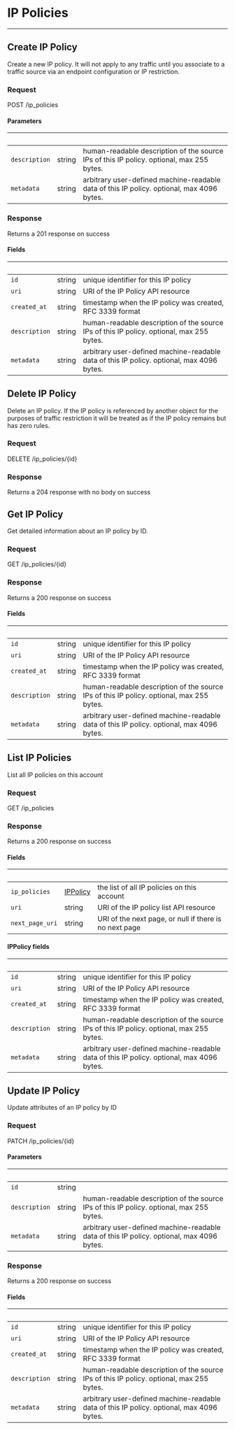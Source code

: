 
# IP Policies

---

## Create IP Policy

Create a new IP policy. It will not apply to any traffic until you associate to a traffic source via an endpoint configuration or IP restriction.

### Request

POST /ip_policies

<IPPoliciesCreateRequest />

#### Parameters

| &nbsp;        | &nbsp; | &nbsp;                                                                                    |
| ------------- | ------ | ----------------------------------------------------------------------------------------- |
| `description` | string | human-readable description of the source IPs of this IP policy. optional, max 255 bytes.  |
| `metadata`    | string | arbitrary user-defined machine-readable data of this IP policy. optional, max 4096 bytes. |

### Response

Returns a 201 response on success

<IPPoliciesCreateResponse />

#### Fields

| &nbsp;        | &nbsp; | &nbsp;                                                                                    |
| ------------- | ------ | ----------------------------------------------------------------------------------------- |
| `id`          | string | unique identifier for this IP policy                                                      |
| `uri`         | string | URI of the IP Policy API resource                                                         |
| `created_at`  | string | timestamp when the IP policy was created, RFC 3339 format                                 |
| `description` | string | human-readable description of the source IPs of this IP policy. optional, max 255 bytes.  |
| `metadata`    | string | arbitrary user-defined machine-readable data of this IP policy. optional, max 4096 bytes. |

## Delete IP Policy

Delete an IP policy. If the IP policy is referenced by another object for the purposes of traffic restriction it will be treated as if the IP policy remains but has zero rules.

### Request

DELETE /ip_policies/{id}

<IPPoliciesDeleteRequest />

### Response

Returns a 204 response with no body on success

## Get IP Policy

Get detailed information about an IP policy by ID.

### Request

GET /ip_policies/{id}

<IPPoliciesGetRequest />

### Response

Returns a 200 response on success

<IPPoliciesGetResponse />

#### Fields

| &nbsp;        | &nbsp; | &nbsp;                                                                                    |
| ------------- | ------ | ----------------------------------------------------------------------------------------- |
| `id`          | string | unique identifier for this IP policy                                                      |
| `uri`         | string | URI of the IP Policy API resource                                                         |
| `created_at`  | string | timestamp when the IP policy was created, RFC 3339 format                                 |
| `description` | string | human-readable description of the source IPs of this IP policy. optional, max 255 bytes.  |
| `metadata`    | string | arbitrary user-defined machine-readable data of this IP policy. optional, max 4096 bytes. |

## List IP Policies

List all IP policies on this account

### Request

GET /ip_policies

<IPPoliciesListRequest />

### Response

Returns a 200 response on success

<IPPoliciesListResponse />

#### Fields

| &nbsp;          | &nbsp;                       | &nbsp;                                                 |
| --------------- | ---------------------------- | ------------------------------------------------------ |
| `ip_policies`   | [IPPolicy](#ippolicy-fields) | the list of all IP policies on this account            |
| `uri`           | string                       | URI of the IP policy list API resource                 |
| `next_page_uri` | string                       | URI of the next page, or null if there is no next page |

#### IPPolicy fields

| &nbsp;        | &nbsp; | &nbsp;                                                                                    |
| ------------- | ------ | ----------------------------------------------------------------------------------------- |
| `id`          | string | unique identifier for this IP policy                                                      |
| `uri`         | string | URI of the IP Policy API resource                                                         |
| `created_at`  | string | timestamp when the IP policy was created, RFC 3339 format                                 |
| `description` | string | human-readable description of the source IPs of this IP policy. optional, max 255 bytes.  |
| `metadata`    | string | arbitrary user-defined machine-readable data of this IP policy. optional, max 4096 bytes. |

## Update IP Policy

Update attributes of an IP policy by ID

### Request

PATCH /ip_policies/{id}

<IPPoliciesUpdateRequest />

#### Parameters

| &nbsp;        | &nbsp; | &nbsp;                                                                                    |
| ------------- | ------ | ----------------------------------------------------------------------------------------- |
| `id`          | string |                                                                                           |
| `description` | string | human-readable description of the source IPs of this IP policy. optional, max 255 bytes.  |
| `metadata`    | string | arbitrary user-defined machine-readable data of this IP policy. optional, max 4096 bytes. |

### Response

Returns a 200 response on success

<IPPoliciesUpdateResponse />

#### Fields

| &nbsp;        | &nbsp; | &nbsp;                                                                                    |
| ------------- | ------ | ----------------------------------------------------------------------------------------- |
| `id`          | string | unique identifier for this IP policy                                                      |
| `uri`         | string | URI of the IP Policy API resource                                                         |
| `created_at`  | string | timestamp when the IP policy was created, RFC 3339 format                                 |
| `description` | string | human-readable description of the source IPs of this IP policy. optional, max 255 bytes.  |
| `metadata`    | string | arbitrary user-defined machine-readable data of this IP policy. optional, max 4096 bytes. |
